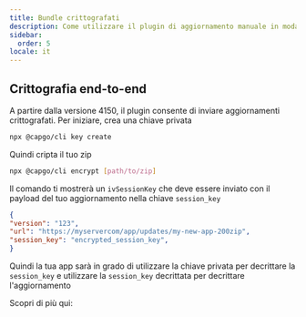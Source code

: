 ```yaml
---
title: Bundle crittografati
description: Come utilizzare il plugin di aggiornamento manuale in modalità self-hosted
sidebar:
  order: 5
locale: it
---
```



## Crittografia end-to-end

A partire dalla versione 4150, il plugin consente di inviare aggiornamenti crittografati.
Per iniziare, crea una chiave privata
```bash title='Create a private key'
npx @capgo/cli key create
```

Quindi cripta il tuo zip
```bash title="Encrypt bundled zip"
npx @capgo/cli encrypt [path/to/zip]
```

Il comando ti mostrerà un `ivSessionKey` che deve essere inviato con il payload del tuo aggiornamento nella chiave `session_key`

```json
{
"version": "123",
"url": "https://myservercom/app/updates/my-new-app-200zip",
"session_key": "encrypted_session_key",
}
```
Quindi la tua app sarà in grado di utilizzare la chiave privata per decrittare la `session_key` e utilizzare la `session_key` decrittata per decrittare l'aggiornamento

Scopri di più qui:

<LinkCard
	title="Self-hosted Live Updates"
	href="https://capgoapp/blog/self-hosted-live-updates/"
/>